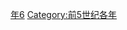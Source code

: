 {{Catnav|頁面分類|历史|歷史時代|年|前5世纪各年}}

{{catmore}}
{{Commons category|446 BC}}

[[Category:前440年代|年6]]
[[Category:前5世纪各年|Category:前5世纪各年]]